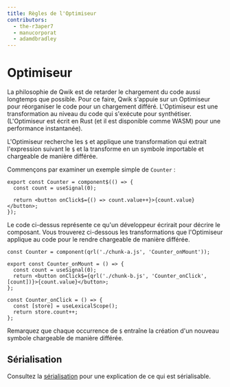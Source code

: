 ```yaml
---
title: Règles de l'Optimiseur
contributors:
  - the-r3aper7
  - manucorporat
  - adamdbradley
---
```


# Optimiseur

La philosophie de Qwik est de retarder le chargement du code aussi longtemps que possible. Pour ce faire, Qwik s'appuie sur un Optimiseur pour réorganiser le code pour un chargement différé. L'Optimiseur est une transformation au niveau du code qui s'exécute pour synthétiser. (L'Optimiseur est écrit en Rust (et il est disponible comme WASM) pour une performance instantanée).

L'Optimiseur recherche les `$` et applique une transformation qui extrait l'expression suivant le `$` et la transforme en un symbole importable et chargeable de manière différée.

Commençons par examiner un exemple simple de `Counter` :

```tsx
export const Counter = component$(() => {
  const count = useSignal(0);

  return <button onClick$={() => count.value++}>{count.value}</button>;
});
```

Le code ci-dessus représente ce qu'un développeur écrirait pour décrire le composant. Vous trouverez ci-dessous les transformations que l'Optimiseur applique au code pour le rendre chargeable de manière différée.

```tsx
const Counter = component(qrl('./chunk-a.js', 'Counter_onMount'));
```

```tsx title="chunk-a.js"
export const Counter_onMount = () => {
  const count = useSignal(0);
  return <button onClick$={qrl('./chunk-b.js', 'Counter_onClick', [count])}>{count.value}</button>;
};
```

```tsx title="chunk-b.js"
const Counter_onClick = () => {
  const [store] = useLexicalScope();
  return store.count++;
};
```

Remarquez que chaque occurrence de `$` entraîne la création d'un nouveau symbole chargeable de manière différée.

## Sérialisation

Consultez la [sérialisation](../../concepts/resumable/index.mdx#sérialisation) pour une explication de ce qui est sérialisable.
